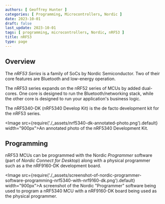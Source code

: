 ```yaml
---
authors: [ Geoffrey Hunter ]
categories: [ Programming, Microcontrollers, Nordic ]
date: 2023-10-01
draft: false
last_update: 2023-10-01
tags: [ programming, microcontrollers, Nordic, nRF53 ]
title: nRF53
type: page
---
```


## Overview

The _nRF53 Series_ is a family of SoCs by Nordic Semiconductor. Two of their core features are Bluetooth and low-energy operation.

The nRF53 series expands on the nRF52 series of MCUs by added dual-cores. One core is designed to run the Bluetooth/networking stack, while the other core is designed to run your application's business logic.

The nRF5340-DK (nRF5340 Develop Kit) is the de facto development kit for the nRF53 series. 

<Image src={require('./_assets/nrf5340-dk-annotated-photo.png').default} width="900px">An annotated photo of the nRF5340 Development Kit.</Image>

## Programming

nRF53 MCUs can be programmed with the Nordic _Programmer_ software (part of _Nordic Connect for Desktop_) along with a physical programmer such as a the nRF9160-DK development board.

<Image src={require('./_assets/screenshot-of-nordic-programmer-software-programming-nrf5340-with-nrf9160-dk.png').default} width="900px">A screenshot of the Nordic \"Programmer\" software being used to program a nRF5340 MCU with a nRF9160-DK board being used as the physical programmer.</Image>
